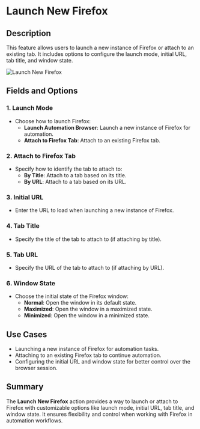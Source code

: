# Launch New Firefox  

## Description

This feature allows users to launch a new instance of Firefox or attach to an existing tab. It includes options to configure the launch mode, initial URL, tab title, and window state.  

![Launch New Firefox](../../assets/browser-automation/launch-new-firefox.png)  

## Fields and Options  

### 1. **Launch Mode** 

- Choose how to launch Firefox:  
  - **Launch Automation Browser**: Launch a new instance of Firefox for automation.  
  - **Attach to Firefox Tab**: Attach to an existing Firefox tab.  

### 2. **Attach to Firefox Tab**

- Specify how to identify the tab to attach to:  
  - **By Title**: Attach to a tab based on its title.  
  - **By URL**: Attach to a tab based on its URL.  

### 3. **Initial URL**

- Enter the URL to load when launching a new instance of Firefox.  

### 4. **Tab Title**

- Specify the title of the tab to attach to (if attaching by title).  

### 5. **Tab URL** 

- Specify the URL of the tab to attach to (if attaching by URL).  

### 6. **Window State**

- Choose the initial state of the Firefox window:  
  - **Normal**: Open the window in its default state.  
  - **Maximized**: Open the window in a maximized state.  
  - **Minimized**: Open the window in a minimized state.  

## Use Cases

- Launching a new instance of Firefox for automation tasks.  
- Attaching to an existing Firefox tab to continue automation.  
- Configuring the initial URL and window state for better control over the browser session.  

## Summary

The **Launch New Firefox** action provides a way to launch or attach to Firefox with customizable options like launch mode, initial URL, tab title, and window state. It ensures flexibility and control when working with Firefox in automation workflows.
